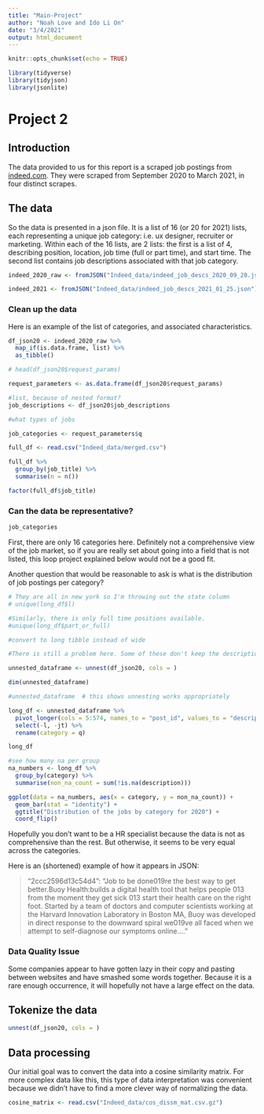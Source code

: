```yaml
---
title: "Main-Project"
author: "Noah Love and Ido Li On"
date: "3/4/2021"
output: html_document
---
```


```r
knitr::opts_chunk$set(echo = TRUE)
```

```r

library(tidyverse)
library(tidyjson)
library(jsonlite)
```

# Project 2

## Introduction

The data provided to us for this report is a scraped job postings from [indeed.com](https://www.indeed.com/ "https://www.indeed.com/"). They were scraped from September 2020 to March 2021, in four distinct scrapes.

## The data

So the data is presented in a json file. It is a list of 16 (or 20 for 2021) lists, each representing a unique job category: i.e. ux designer, recruiter or marketing. Within each of the 16 lists, are 2 lists: the first is a list of 4, describing position, location, job time (full or part time), and start time. The second list contains job descriptions associated with that job category.

```r
indeed_2020_raw <- fromJSON("Indeed_data/indeed_job_descs_2020_09_20.json")

indeed_2021 <- fromJSON("Indeed_data/indeed_job_descs_2021_01_25.json")
```

### Clean up the data

Here is an example of the list of categories, and associated characteristics.

```r
df_json20 <- indeed_2020_raw %>% 
  map_if(is.data.frame, list) %>% 
  as_tibble()

# head(df_json20$request_params)

request_parameters <- as.data.frame(df_json20$request_params)

```

```r
#list, because of nested format? 
job_descriptions <- df_json20$job_descriptions

#what types of jobs

job_categories <- request_parameters$q

full_df <- read.csv("Indeed_data/merged.csv")

full_df %>% 
  group_by(job_title) %>% 
  summarise(n = n())

factor(full_df$job_title)
```

### Can the data be representative?

```r
job_categories
```

First, there are only 16 categories here. Definitely not a comprehensive view of the job market, so if you are really set about going into a field that is not listed, this loop project explained below would not be a good fit.

Another question that would be reasonable to ask is what is the distribution of job postings per category?

```r
# They are all in new york so I'm throwing out the state column
# unique(long_df$l)

#Similarly, there is only full time positions available.
#unique(long_df$part_or_full)

#convert to long tibble instead of wide

#There is still a problem here. Some of these don't keep the description for some reason

unnested_dataframe <- unnest(df_json20, cols = )

dim(unnested_dataframe)

#unnested_dataframe  # this shows unnesting works appropriately

long_df <- unnested_dataframe %>% 
  pivot_longer(cols = 5:574, names_to = "post_id", values_to = "description", values_drop_na = FALSE) %>% # it is this line that messes things up, it appears that every other category is appropriately grouped into the column.
  select(-l, -jt) %>% 
  rename(category = q)

long_df

```

```r
#see how many na per group
na_numbers <- long_df %>% 
  group_by(category) %>% 
  summarise(non_na_count = sum(!is.na(description)))

ggplot(data = na_numbers, aes(x = category, y = non_na_count)) + 
  geom_bar(stat = "identity") + 
  ggtitle("Distribution of the jobs by category for 2020") + 
  coord_flip()

```

Hopefully you don't want to be a HR specialist because the data is not as comprehensive than the rest. But otherwise, it seems to be very equal across the categories.

Here is an (shortened) example of how it appears in JSON:

> "2ccc2596d13c54d4": "Job to be done\nWe\u2019re the best way to get better.\n\nAbout Buoy Health:\nBuoy builds a digital health tool that helps people \u2013 from the moment they get sick \u2013 start their health care on the right foot. Started by a team of doctors and computer scientists working at the Harvard Innovation Laboratory in Boston MA, Buoy was developed in direct response to the downward spiral we\u2019ve all faced when we attempt to self-diagnose our symptoms online...."

### Data Quality Issue

Some companies appear to have gotten lazy in their copy and pasting between websites and have smashed some words together. Because it is a rare enough occurrence, it will hopefully not have a large effect on the data.

## Tokenize the data

```r
unnest(df_json20, cols = )
```

## Data processing

Our initial goal was to convert the data into a cosine similarity matrix. For more complex data like this, this type of data interpretation was convenient because we didn't have to find a more clever way of normalizing the data.

```r
cosine_matrix <- read.csv("Indeed_data/cos_dissm_mat.csv.gz")



```
